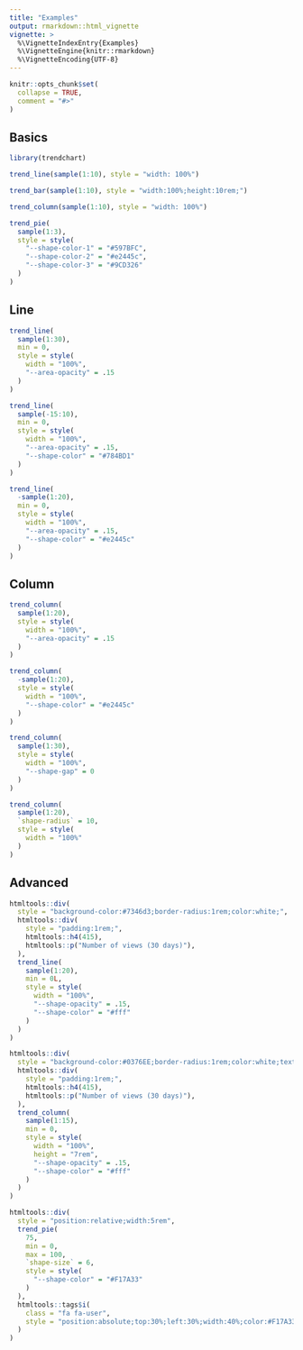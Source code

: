 ```yaml
---
title: "Examples"
output: rmarkdown::html_vignette
vignette: >
  %\VignetteIndexEntry{Examples}
  %\VignetteEngine{knitr::rmarkdown}
  %\VignetteEncoding{UTF-8}
---
```


```r
knitr::opts_chunk$set(
  collapse = TRUE,
  comment = "#>"
)
```

## Basics

```r
library(trendchart)
```

```r
trend_line(sample(1:10), style = "width: 100%")
```

```r
trend_bar(sample(1:10), style = "width:100%;height:10rem;")
```

```r
trend_column(sample(1:10), style = "width: 100%")
```

```r
trend_pie(
  sample(1:3), 
  style = style(
    "--shape-color-1" = "#597BFC",
    "--shape-color-2" = "#e2445c",
    "--shape-color-3" = "#9CD326"
  )
)
```

## Line

```r
trend_line(
  sample(1:30), 
  min = 0,
  style = style(
    width = "100%",
    "--area-opacity" = .15
  )
)
```

```r
trend_line(
  sample(-15:10), 
  min = 0,
  style = style(
    width = "100%",
    "--area-opacity" = .15,
    "--shape-color" = "#784BD1"
  )
)
```

```r
trend_line(
  -sample(1:20), 
  min = 0,
  style = style(
    width = "100%",
    "--area-opacity" = .15,
    "--shape-color" = "#e2445c"
  )
)
```

## Column

```r
trend_column(
  sample(1:20), 
  style = style(
    width = "100%",
    "--area-opacity" = .15
  )
)
```

```r
trend_column(
  -sample(1:20), 
  style = style(
    width = "100%",
    "--shape-color" = "#e2445c"
  )
)
```

```r
trend_column(
  sample(1:30), 
  style = style(
    width = "100%",
    "--shape-gap" = 0
  )
)
```

```r
trend_column(
  sample(1:20), 
  `shape-radius` = 10,
  style = style(
    width = "100%"
  )
)
```

## Advanced

```r
htmltools::div(
  style = "background-color:#7346d3;border-radius:1rem;color:white;",
  htmltools::div(
    style = "padding:1rem;",
    htmltools::h4(415),
    htmltools::p("Number of views (30 days)"),
  ),
  trend_line(
    sample(1:20), 
    min = 0L,
    style = style(
      width = "100%",
      "--shape-opacity" = .15,
      "--shape-color" = "#fff"
    )
  )
)
```

```r
htmltools::div(
  style = "background-color:#0376EE;border-radius:1rem;color:white;text-align:center;",
  htmltools::div(
    style = "padding:1rem;",
    htmltools::h4(415),
    htmltools::p("Number of views (30 days)"),
  ),
  trend_column(
    sample(1:15), 
    min = 0,
    style = style(
      width = "100%",
      height = "7rem",
      "--shape-opacity" = .15,
      "--shape-color" = "#fff"
    )
  )
)
```

```r
htmltools::div(
  style = "position:relative;width:5rem",
  trend_pie(
    75,
    min = 0,
    max = 100,
    `shape-size` = 6,
    style = style(
      "--shape-color" = "#F17A33"
    )
  ),
  htmltools::tags$i(
    class = "fa fa-user",
    style = "position:absolute;top:30%;left:30%;width:40%;color:#F17A33;"
  )
)
```
